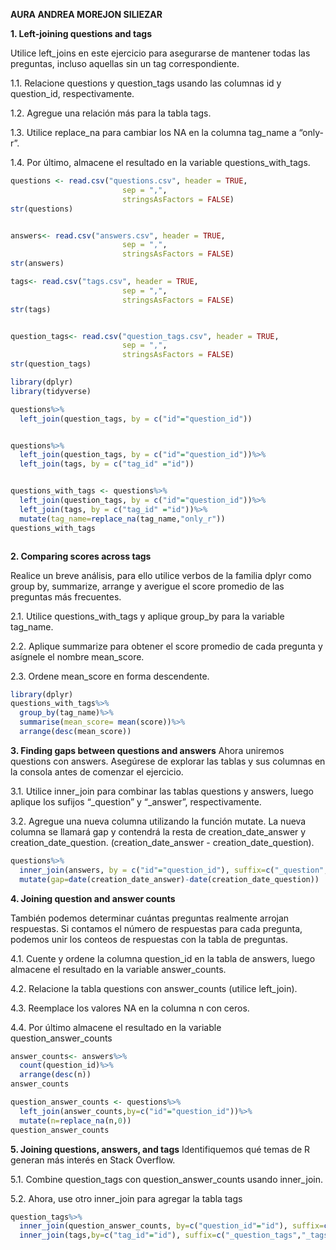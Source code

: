 **AURA ANDREA MOREJON SILIEZAR**

**1. Left-joining questions and tags**

Utilice left_joins en este ejercicio para asegurarse de mantener todas las preguntas, incluso aquellas sin un tag correspondiente.

1.1. Relacione questions y question_tags usando las columnas id y question_id, respectivamente.

1.2. Agregue una relación más para la tabla tags.

1.3. Utilice replace_na para cambiar los NA en la columna tag_name a "only-r".

1.4. Por último, almacene el resultado en la variable questions_with_tags.

```r
questions <- read.csv("questions.csv", header = TRUE,
                         sep = ",",
                         stringsAsFactors = FALSE)
str(questions)


answers<- read.csv("answers.csv", header = TRUE,
                         sep = ",",
                         stringsAsFactors = FALSE)
str(answers)

tags<- read.csv("tags.csv", header = TRUE,
                         sep = ",",
                         stringsAsFactors = FALSE)
str(tags)


question_tags<- read.csv("question_tags.csv", header = TRUE,
                         sep = ",",
                         stringsAsFactors = FALSE)
str(question_tags)

```

```r
library(dplyr)
library(tidyverse)

questions%>%
  left_join(question_tags, by = c("id"="question_id"))


questions%>%
  left_join(question_tags, by = c("id"="question_id"))%>%
  left_join(tags, by = c("tag_id" ="id"))


questions_with_tags <- questions%>%
  left_join(question_tags, by = c("id"="question_id"))%>%
  left_join(tags, by = c("tag_id" ="id"))%>%
  mutate(tag_name=replace_na(tag_name,"only_r"))
questions_with_tags



```

**2. Comparing scores across tags**

Realice un breve análisis, para ello utilice verbos de la familia dplyr como group by, summarize, arrange y averigue el score promedio de las preguntas más frecuentes.

2.1. Utilice questions_with_tags y aplique group_by para la variable tag_name.

2.2. Aplique summarize para obtener el score promedio de cada pregunta y asígnele el nombre mean_score.

2.3. Ordene mean_score en forma descendente.

```r
library(dplyr)
questions_with_tags%>%
  group_by(tag_name)%>%
  summarise(mean_score= mean(score))%>%
  arrange(desc(mean_score))

```

**3. Finding gaps between questions and answers** Ahora uniremos questions con answers. Asegúrese de explorar las tablas y sus columnas en la consola antes de comenzar el ejercicio.

3.1. Utilice inner_join para combinar las tablas questions y answers, luego aplique los sufijos "\_question" y "\_answer", respectivamente.

3.2. Agregue una nueva columna utilizando la función mutate. La nueva columna se llamará gap y contendrá la resta de creation_date_answer y creation_date_question. (creation_date_answer - creation_date_question).

```r

questions%>%
  inner_join(answers, by = c("id"="question_id"), suffix=c("_question","_answer"))%>%
  mutate(gap=date(creation_date_answer)-date(creation_date_question))


```

**4. Joining question and answer counts**

También podemos determinar cuántas preguntas realmente arrojan respuestas. Si contamos el número de respuestas para cada pregunta, podemos unir los conteos de respuestas con la tabla de preguntas.

4.1. Cuente y ordene la columna question_id en la tabla de answers, luego almacene el resultado en la variable answer_counts.

4.2. Relacione la tabla questions con answer_counts (utilice left_join).

4.3. Reemplace los valores NA en la columna n con ceros.

4.4. Por último almacene el resultado en la variable question_answer_counts

```r
answer_counts<- answers%>%
  count(question_id)%>%
  arrange(desc(n))
answer_counts

question_answer_counts <- questions%>%
  left_join(answer_counts,by=c("id"="question_id"))%>%
  mutate(n=replace_na(n,0))
question_answer_counts
```

**5. Joining questions, answers, and tags**
Identifiquemos qué temas de R generan más interés en Stack Overflow.

5.1. Combine question_tags con question_answer_counts usando inner_join.

5.2. Ahora, use otro inner_join para agregar la tabla tags


```r
question_tags%>%
  inner_join(question_answer_counts, by=c("question_id"="id"), suffix=c("_question_tags","_question_answer_counts"))%>%
  inner_join(tags,by=c("tag_id"="id"), suffix=c("_question_tags","_tags"))

```

